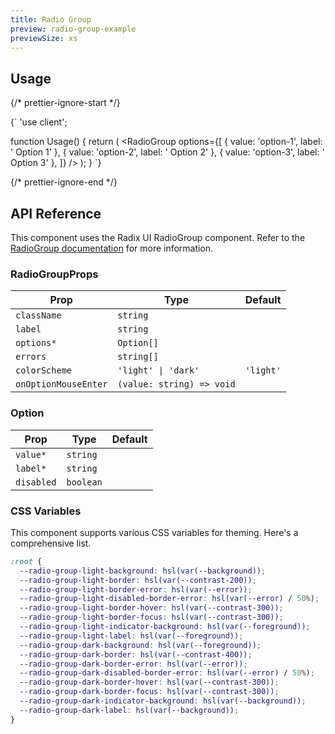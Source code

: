 ```yaml
---
title: Radio Group
preview: radio-group-example
previewSize: xs
---
```


## Usage

{/* prettier-ignore-start */}

<CodeBlock lang="ts">{`
'use client';


function Usage() {
    return (
        <RadioGroup
          options={[
            { value: 'option-1', label: ' Option 1' },
            { value: 'option-2', label: ' Option 2' },
            { value: 'option-3', label: ' Option 3' },
          ]}
        />
    );
}
`}
</CodeBlock>

{/* prettier-ignore-end */}

## API Reference

This component uses the Radix UI RadioGroup component. Refer to the [RadioGroup documentation](https://www.radix-ui.com/primitives/docs/components/radio-group) for more information.

### RadioGroupProps

| Prop                 | Type                                             | Default   |
| -------------------- | ------------------------------------------------ | --------- |
| `className`          | `string`                                         |           |
| `label`              | `string`                                         |           |
| `options*`           | `Option[]` <Tooltip content="See Option below"/> |           |
| `errors`             | `string[]`                                       |           |
| `colorScheme`        | `'light' \| 'dark'`                              | `'light'` |
| `onOptionMouseEnter` | `(value: string) => void`                        |           |

### Option

| Prop       | Type      | Default |
| ---------- | --------- | ------- |
| `value*`   | `string`  |         |
| `label*`   | `string`  |         |
| `disabled` | `boolean` |         |

### CSS Variables

This component supports various CSS variables for theming. Here's a comprehensive list.

```css
:root {
  --radio-group-light-background: hsl(var(--background));
  --radio-group-light-border: hsl(var(--contrast-200));
  --radio-group-light-border-error: hsl(var(--error));
  --radio-group-light-disabled-border-error: hsl(var(--error) / 50%);
  --radio-group-light-border-hover: hsl(var(--contrast-300));
  --radio-group-light-border-focus: hsl(var(--contrast-300));
  --radio-group-light-indicator-background: hsl(var(--foreground));
  --radio-group-light-label: hsl(var(--foreground));
  --radio-group-dark-background: hsl(var(--foreground));
  --radio-group-dark-border: hsl(var(--contrast-400));
  --radio-group-dark-border-error: hsl(var(--error));
  --radio-group-dark-disabled-border-error: hsl(var(--error) / 50%);
  --radio-group-dark-border-hover: hsl(var(--contrast-300));
  --radio-group-dark-border-focus: hsl(var(--contrast-300));
  --radio-group-dark-indicator-background: hsl(var(--background));
  --radio-group-dark-label: hsl(var(--background));
}
```
